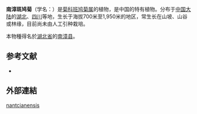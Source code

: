 {{Speciesbox
 | genus = Vernonia
| species = nantcianensis
 | authority = (Pamp.) Hand.-Mazz.
}}

'''南漳斑鸠菊'''（学名：{{lang|la|''Vernonia nantcianensis''}}）是[[菊科|菊科]][[班鸠菊属|班鸠菊属]]的植物，是中国的特有植物。分布于[[中国大陆|中国大陆]]的[[湖北|湖北]]、[[四川|四川]]等地，生长于海拔700米至1,950米的地区，常生长在山坡、山谷或林缘，目前尚未由人工引种栽培。

本物種得名於[[湖北省|湖北省]]的[[南漳县|南漳县]]。

== 参考文献 ==
<div class="references-small">
* {{cite web| url =http://www.bioinfo.cn/db05/KmzwSpecies.php?action=view&id=5401| title =南漳斑鸠菊| work =《中国高等植物数据库全库》| publisher =中国科学院微生物研究所| author =昆明植物研究所| accessdate =2009-02-25| deadurl =yes| archiveurl =https://web.archive.org/web/20160305064400/http://www.bioinfo.cn/db05/KmzwSpecies.php?action=view&id=5401| archivedate =2016-03-05}}
</div>

==外部連結==
{{Taxonbar}}

[[Category:斑鸠菊属|nantcianensis]]


{{植物小作品}}